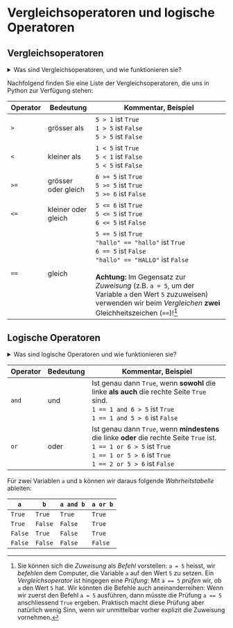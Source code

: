 # Vergleichsoperatoren und logische Operatoren
## Vergleichsoperatoren
<details>
  <summary>Was sind Vergleichsoperatoren, und wie funktionieren sie?</summary>
  <div>
    Wir verwenden _Vergleichsoperatoren_ um zwei Werte miteinander zu _vergleichen_; beispielsweise um in `for`-Schleifen oder `if`-Verzweigungen eine Bedingung auszudrücken.

    Dies tun wir jeweils in Form einer Ja-/Nein-Frage; z.B.
    * Ist 5 grösser als 4? _Ja_.
    * Ist 10 kleiner als 20? _Nein_.
    * Ist 100 gleich 100? _Ja_.

    Im Normalfall steht auf mindestens einer Seite eines solchen Vergleichs natürlich eine Variable, deren Wert aktuellen Wert wir überprüfen wollen. So könnten wir zum Beispiel prüfen:
    * Ist `a` grösser als 4?
    * Ist `b` kleiner als `20`?
    * Ist `x` gleich `y`?

    Das Ergebnis solcher _Vergleichsausdrücke_ hängt dann vom aktuellen Wert der entsprechenden Variable(n) ab, ist aber immer entweder _ja_ (der Vergleich trifft zu) oder _nein_ (der Vergleich trifft nicht zu). In Python verwenden wir für die Werte _ja_ und _nein_ (respektive, _wahr_ oder _falsch_) die zwei speziellen Wörter `True` und `False`.
  </div>
</details>


Nachfolgend finden Sie eine Liste der Vergleichsoperatoren, die uns in Python zur Verfügung stehen:

| Operator | Bedeutung           | Kommentar, Beispiel                                                                                                                                                                                                                                                                                           |
|----------|---------------------|---------------------------------------------------------------------------------------------------------------------------------------------------------------------------------------------------------------------------------------------------------------------------------------------------------------|
| `>`      | grösser als         | `5 > 1` ist `True`<br/>`1 > 5` ist `False`<br/>`5 > 5` ist `False`                                                                                                                                                                                                                                            |
| `<`      | kleiner als         | `1 < 5` ist `True`<br/>`5 < 1` ist `False`<br/>`5 < 5` ist `False`                                                                                                                                                                                                                                            |
| `>=`     | grösser oder gleich | `6 >= 5` ist `True`<br/>`5 >= 5` ist `True`<br/>`5 >= 6` ist `False`                                                                                                                                                                                                                                          |
| `<=`     | kleiner oder gleich | `5 <= 6` ist `True`<br/>`5 <= 5` ist `True`<br/>`6 <= 5` ist `False`                                                                                                                                                                                                                                          |
| `==`     | gleich              | `5 == 5` ist `True`<br/>`"hallo" == "hallo"` ist `True`<br/>`6 == 5` ist `False`<br/>`"hallo" == "HALLO"` ist `False`<br/><br/>**Achtung:** Im Gegensatz zur _Zuweisung_ (z.B. `a = 5`, um der Variable `a` den Wert `5` zuzuweisen) verwenden wir beim _Vergleichen_ **zwei** Gleichheitszeichen (`==`)![^1] |

## Logische Operatoren
<details>
  <summary>Was sind logische Operatoren und wie funktionieren sie?</summary>
  <div>
    Wir verwenden _logische Operatoren_, um mehrere _Vergleichsausdrücke_ wiederum in Form einer Ja-/Nein-Frage miteinander zu kombinieren. So könnte wir beispielsweise prüfen wollen:
    * Ist `x` grösser als 10 **und** ist `y` kleiner als 0?
    * Ist `richtung` gleich `"rechts"` **oder** gleich `"links"`?[^2]
    * Ist `temperatur` kleiner als 5 **oder** `regenwahrscheinlichkeit` grösser als `0.8`?
  </div>

  **Achtung:** Das _oder_ versteht sich nicht als _entweder/oder_, sondern als _und/oder_! Im letzten Beispiel ist die Antwort auch dann _ja_, wenn **sowohl** `temperatur` kleiner als 5 **als auch** `regenwahrscheinlichkeit` grösser als 0.8 ist.
</details>

| Operator | Bedeutung           | Kommentar, Beispiel                                                                                                                                                                                                                                                                                           |
|----------|---------------------|---------------------------------------------------------------------------------------------------------------------------------------------------------------------------------------------------------------------------------------------------------------------------------------------------------------|
| `and`    | und                 | Ist genau dann `True`, wenn **sowohl** die linke **als auch** die rechte Seite `True` sind.<br/>`1 == 1 and 6 > 5` ist `True`<br/>`1 == 1 and 5 > 6` ist `False`                                                                                                                                              |
| `or`     | oder                | Ist genau dann `True`, wenn **mindestens** die linke **oder** die rechte Seite `True` ist.<br/>`1 == 1 or 6 > 5` ist `True`<br/>`1 == 1 or 5 > 6` ist `True`<br/>`1 == 2 or 5 > 6` ist `False`                                                                                                                |

Für zwei Variablen `a` und `b` können wir daraus folgende _Wahrheitstabelle_ ableiten:

| `a`     | `b`     | `a and b` | `a or b` |
|---------|---------|-----------|----------|
| `True`  | `True`  | `True`    | `True`   |
| `True`  | `False` | `False`   | `True`   |
| `False` | `True`  | `False`   | `True`   |
| `False` | `False` | `False`   | `False`  |

[^1]: Sie können sich die _Zuweisung_ als _Befehl_ vorstellen: `a = 5` heisst, wir _befehlen_ dem Computer, die Variable `a` auf den Wert `5` zu setzen. Ein _Vergleichsoperator_ ist hingegen eine _Prüfung_: Mit `a == 5` _prüfen_ wir, ob `a` den Wert `5` hat. Wir könnten die Befehle auch aneinanderreihen: Wenn wir zuerst den Befehl `a = 5` ausführen, dann müsste die Prüfung `a == 5` anschliessend `True` ergeben. Praktisch macht diese Prüfung aber natürlich wenig Sinn, wenn wir unmittelbar vorher explizit die Zuweisung vornehmen.
[^2]: Auch dabei handelt es sich um Ja-/Nein-Frage: Die Antwort ist _ja_, wenn `richtung` entweder gleich `"links"` oder gleich `"rechts"` ist, und _nein_, wenn Sie irgendeinen anderen Wert hat (z.B. `"hoch"` oder `"runter"`).
